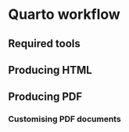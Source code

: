 # Quarto workflow

## Required tools

## Producing HTML

## Producing PDF


### Customising PDF documents



